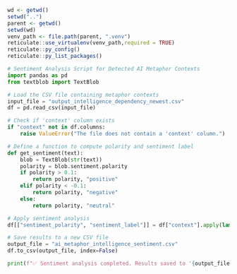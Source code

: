 ```r
wd <- getwd()
setwd("..")
parent <- getwd()
setwd(wd)
venv_path <- file.path(parent, ".venv")
reticulate::use_virtualenv(venv_path,required = TRUE)
reticulate::py_config()
reticulate::py_list_packages()
```

```python
# Sentiment Analysis Script for Detected AI Metaphor Contexts
import pandas as pd
from textblob import TextBlob

# Load the CSV file containing metaphor contexts
input_file = "output_intelligence_dependency_newest.csv"
df = pd.read_csv(input_file)

# Check if 'context' column exists
if "context" not in df.columns:
    raise ValueError("The file does not contain a 'context' column.")

# Define a function to compute polarity and sentiment label
def get_sentiment(text):
    blob = TextBlob(str(text))
    polarity = blob.sentiment.polarity
    if polarity > 0.1:
        return polarity, "positive"
    elif polarity < -0.1:
        return polarity, "negative"
    else:
        return polarity, "neutral"

# Apply sentiment analysis
df[["sentiment_polarity", "sentiment_label"]] = df["context"].apply(lambda x: pd.Series(get_sentiment(x)))

# Save results to a new CSV file
output_file = "ai_metaphor_intelligence_sentiment.csv"
df.to_csv(output_file, index=False)

print(f"✅ Sentiment analysis completed. Results saved to '{output_file}'")

```